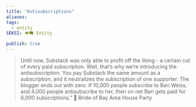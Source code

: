 ```yaml
---
title: "Antisubscriptions"
aliases: 
tags:
  - entity
SEKSI: 👁️‍🗨️ Entity

publish: true
---
```




> Until now, Substack was only able to profit off the liking - a certain cut of every paid subscription. Well, that’s why we’re introducing the antisubscription. You pay Substack the same amount as a subscription, and it neutralizes the subscription of one supporter. The blogger ends out with zero. If 10,000 people subscribe to Bari Weiss, and 4,000 people antisubscribe to her, then on net Bari gets paid for 6,000 subscriptions.”
> 📰 Bride of Bay Area House Party
